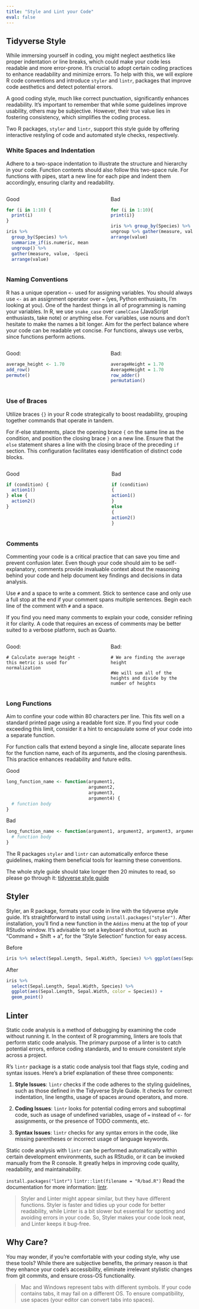 ```yaml
---
title: "Style and Lint your Code"
eval: false
---
```


## Tidyverse Style 
While immersing yourself in coding, you might neglect aesthetics like proper indentation or line breaks, which could make your code less readable and more error-prone. It's crucial to adopt certain coding practices to enhance readability and minimize errors. To help with this, we will explore R code conventions and introduce `styler` and `lintr`, packages that improve code aesthetics and detect potential errors.

A good coding style, much like correct punctuation, significantly enhances readability. It's important to remember that while some guidelines improve usability, others may be subjective. However, their true value lies in fostering consistency, which simplifies the coding process.

Two R packages, `styler` and `lintr`, support this style guide by offering interactive restyling of code and automated style checks, respectively.

### White Spaces and Indentation

Adhere to a two-space indentation to illustrate the structure and hierarchy in your code. Function contents should also follow this two-space rule. For functions with pipes, start a new line for each pipe and indent them accordingly, ensuring clarity and readability.

::::: columns

::: {.column width="48%"}

Good
```r
for (i in 1:10) {
  print(i)
}

iris %>%
  group_by(Species) %>%
  summarize_if(is.numeric, mean) %>%
  ungroup() %>%
  gather(measure, value, -Species) %>%
  arrange(value)
```
:::

::: {.column width="4%"}
<!-- empty column to create gap -->
:::

::: {.column width="48%"}

Bad
```r
for (i in 1:10){
print(i)}

iris %>% group_by(Species) %>% summarize_all(mean) %>%
ungroup %>% gather(measure, value, -Species) %>%
arrange(value)
```
:::

:::::

### Naming Conventions

R has a unique operation `<-` used for assigning variables. You should always use `<-` as an assignment operator over `=` (yes, Python enthusiasts, I'm looking at you). One of the hardest things in all of programming is naming your variables. In R, we use `snake_case` over `camelCase` (JavaScript enthusiasts, take note) or anything else. For variables, use nouns and don't hesitate to make the names a bit longer. Aim for the perfect balance where your code can be readable yet concise. For functions, always use verbs, since functions perform actions.

::::: columns

::: {.column width="48%"}

Good:
```r
average_height <- 1.70
add_row()
permute()
```
:::

::: {.column width="4%"}
<!-- empty column to create gap -->
:::

::: {.column width="48%"}

Bad:
```r
averageHeight = 1.70
AverageHeight = 1.70
row_adder()
permutation()
```

:::

:::::


### Use of Braces

Utilize braces `{}` in your R code strategically to boost readability, grouping together commands that operate in tandem.

For if-else statements, place the opening brace `{` on the same line as the condition, and position the closing brace `}` on a new line. Ensure that the `else` statement shares a line with the closing brace of the preceding `if` section. This configuration facilitates easy identification of distinct code blocks.


::::: columns

::: {.column width="43%"}



Good
```r
if (condition) {
  action1()
} else {
  action2()
}
```
:::

::: {.column width="4%"}
<!-- empty column to create gap -->
:::

::: {.column width="43%"}

Bad
```r
if (condition) 
{
action1()
}
else 
{
action2()
}
```
:::

:::::

### Comments

Commenting your code is a critical practice that can save you time and prevent confusion later. Even though your code should aim to be self-explanatory, comments provide invaluable context about the reasoning behind your code and help document key findings and decisions in data analysis. 

Use `#` and a space to write a comment. Stick to sentence case and only use a full stop at the end if your comment spans multiple sentences. Begin each line of the comment with `#` and a space.

If you find you need many comments to explain your code, consider refining it for clarity. A code that requires an excess of comments may be better suited to a verbose platform, such as Quarto.

::::: columns


::: {.column width="48%"}

Good: 
```
# Calculate average height - this metric is used for normalization
```
:::

::: {.column width="4%"}
<!-- empty column to create gap -->
:::

::: {.column width="48%"}

Bad: 
```
# We are finding the average height

#We will sum all of the heights and divide by the number of heights
```
:::

:::::



### Long Functions

Aim to confine your code within 80 characters per line. This fits well on a standard printed page using a readable font size. If you find your code exceeding this limit, consider it a hint to encapsulate some of your code into a separate function.

For function calls that extend beyond a single line, allocate separate lines for the function name, each of its arguments, and the closing parenthesis. This practice enhances readability and future edits.


Good
```r
long_function_name <- function(argument1,
                               argument2,
                               argument3,
                               argument4) {
  # function body
}
```


Bad
```r
long_function_name <- function(argument1, argument2, argument3, argument4) {
  # function body
}
```


The R packages `styler` and `lintr` can automatically enforce these guidelines, making them beneficial tools for learning these conventions.

The whole style guide should take longer then 20 minutes to read, so please go through it: [tidyverse style guide](https://style.tidyverse.org/index.html)


## Styler

Styler, an R package, formats your code in line with the tidyverse style guide. It's straightforward to install using `install.packages("styler")`. After installation, you'll find a new function in the `Addins` menu at the top of your RStudio window. It's advisable to set a keyboard shortcut, such as "Command + Shift + a", for the "Style Selection" function for easy access.

Before
```r
iris %>% select(Sepal.Length, Sepal.Width, Species) %>% ggplot(aes(Sepal.Length, Sepal.Width, color = Species)) + geom_point()
```
After
```r
iris %>%
  select(Sepal.Length, Sepal.Width, Species) %>%
  ggplot(aes(Sepal.Length, Sepal.Width, color = Species)) +
  geom_point()
```

## Linter

Static code analysis is a method of debugging by examining the code without running it. In the context of R programming, linters are tools that perform static code analysis. The primary purpose of a linter is to catch potential errors, enforce coding standards, and to ensure consistent style across a project.

R's `lintr` package is a static code analysis tool that flags style, coding and syntax issues. Here's a brief explanation of these three components:

1. **Style Issues**: `lintr` checks if the code adheres to the styling guidelines, such as those defined in the Tidyverse Style Guide. It checks for correct indentation, line lengths, usage of spaces around operators, and more.

2. **Coding Issues**: `lintr` looks for potential coding errors and suboptimal code, such as usage of undefined variables, usage of `=` instead of `<-` for assignments, or the presence of TODO comments, etc.

3. **Syntax Issues**: `lintr` checks for any syntax errors in the code, like missing parentheses or incorrect usage of language keywords.

Static code analysis with `lintr` can be performed automatically within certain development environments, such as RStudio, or it can be invoked manually from the R console. It greatly helps in improving code quality, readability, and maintainability.

`install.packages("lintr")` 
`lintr::lint(filename = "R/bad.R")`
Read the documentation for more information: [lintr](https://lintr.r-lib.org/index.html).

> Styler and Linter might appear similar, but they have different functions. Styler is faster and tidies up your code for better readability, while Linter is a bit slower but essential for spotting and avoiding errors in your code. So, Styler makes your code look neat, and Linter keeps it bug-free.

## Why Care?

You may wonder, if you're comfortable with your coding style, why use these tools?
While there are subjective benefits, the primary reason is that they enhance your code's accessibility,
eliminate irrelevant stylistic changes from git commits, and ensure cross-OS functionality.

> Mac and Windows represent tabs with different symbols. If your code contains tabs,
it may fail on a different OS. To ensure compatibility, use spaces (your editor can convert tabs into spaces).

